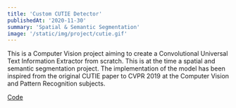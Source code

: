 ```yaml
---
title: 'Custom CUTIE Detector'
publishedAt: '2020-11-30'
summary: 'Spatial & Semantic Segmentation'
image: '/static/img/project/cutie.gif'
---
```


This is a Computer Vision project aiming to create a Convolutional Universal Text Information Extractor from scratch. This is at the time a spatial and semantic segmentation project. The implementation of the model has been inspired from the original CUTIE paper to CVPR 2019 at the Computer Vision and Pattern Recognition subjects.

<div class="col-12 col-md-3 offset-md-1 meta">
    <div class="tags"><span class="meta-heading"></span><a href="https://github.com/IsmaelMekene/meteor-CUTIE">Code</a><span class="meta-heading"></span><span></span></div>
</div>